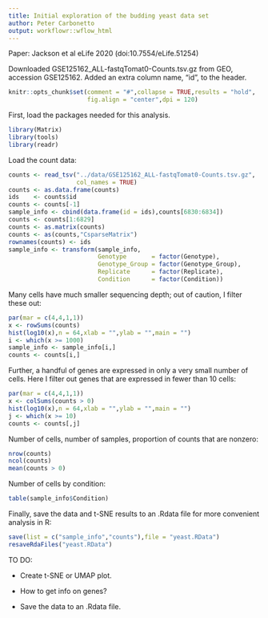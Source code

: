 ```yaml
---
title: Initial exploration of the budding yeast data set
author: Peter Carbonetto
output: workflowr::wflow_html
---
```


Paper: Jackson et al eLife 2020 (doi:10.7554/eLife.51254)

Downloaded GSE125162_ALL-fastqTomat0-Counts.tsv.gz from GEO, accession
GSE125162. Added an extra column name, "id", to the header.

```r
knitr::opts_chunk$set(comment = "#",collapse = TRUE,results = "hold",
                      fig.align = "center",dpi = 120)
```

First, load the packages needed for this analysis.

```r
library(Matrix)
library(tools)
library(readr)
```

Load the count data:

```r
counts <- read_tsv("../data/GSE125162_ALL-fastqTomat0-Counts.tsv.gz",
                   col_names = TRUE)
counts <- as.data.frame(counts)
ids    <- counts$id
counts <- counts[-1]
sample_info <- cbind(data.frame(id = ids),counts[6830:6834])
counts <- counts[1:6829]
counts <- as.matrix(counts)
counts <- as(counts,"CsparseMatrix")
rownames(counts) <- ids
sample_info <- transform(sample_info,
                         Genotype       = factor(Genotype),
				      	 Genotype_Group = factor(Genotype_Group),
					     Replicate      = factor(Replicate),
					     Condition      = factor(Condition))
```

Many cells have much smaller sequencing depth; out of caution, I
filter these out:

```r
par(mar = c(4,4,1,1))
x <- rowSums(counts)
hist(log10(x),n = 64,xlab = "",ylab = "",main = "")
i <- which(x >= 1000)
sample_info <- sample_info[i,]
counts <- counts[i,]
```

Further, a handful of genes are expressed in only a very small number
of cells. Here I filter out genes that are expressed in fewer than 10
cells:

```r
par(mar = c(4,4,1,1))
x <- colSums(counts > 0)
hist(log10(x),n = 64,xlab = "",ylab = "",main = "")
j <- which(x >= 10)
counts <- counts[,j]
```

Number of cells, number of samples, proportion of counts that are nonzero:

```r
nrow(counts)
ncol(counts)
mean(counts > 0)
```

Number of cells by condition:

```r
table(sample_info$Condition)
```

Finally, save the data and t-SNE results to an .Rdata file for more
convenient analysis in R:

```r
save(list = c("sample_info","counts"),file = "yeast.RData")
resaveRdaFiles("yeast.RData")
```

TO DO:

+ Create t-SNE or UMAP plot.

+ How to get info on genes?

+ Save the data to an .Rdata file.



